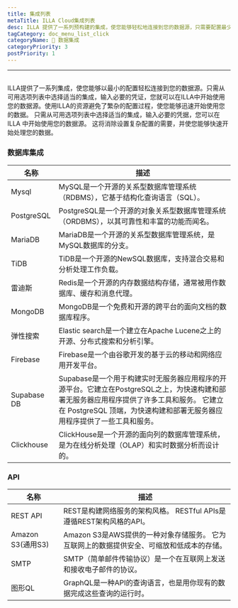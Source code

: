 ```yaml
---
title: 集成列表
metaTitle: ILLA Cloud集成列表
desc: ILLA 提供了一系列预构建的集成，使您能够轻松地连接到您的数据源，只需要配置最少的内容。
tagCategory: doc_menu_list_click
categoryName: 🔨 数据集成
categoryPriority: 3
postPriority: 1
---
```


* * *

## <Heading hidden>资源列表</Heading>

ILLA提供了一系列集成，使您能够以最小的配置轻松连接到您的数据源。只需从可用选项列表中选择适当的集成，输入必要的凭证，您就可以在ILLA中开始使用您的数据源。使用ILLA的资源避免了繁杂的配置过程，使您能够迅速开始使用您的数据。 只需从可用选项列表中选择适当的集成，输入必要的凭据，您可以在ILLA 中开始使用您的数据源。 这将消除设置复杂配置的需要，并使您能够快速开始处理您的数据。

### 数据库集成

| 名称          | 描述                                                                                                                         |
| ----------- | -------------------------------------------------------------------------------------------------------------------------- |
| Mysql       | MySQL是一个开源的关系型数据库管理系统（RDBMS），它基于结构化查询语言（SQL）。                                                                              |
| PostgreSQL  | PostgreSQL是一个开源的对象关系型数据库管理系统（ORDBMS），以其可靠性和丰富的功能而闻名。                                                                       |
| MariaDB     | MariaDB是一个开源的关系型数据库管理系统，是MySQL数据库的分支。                                                                                      |
| TiDB        | TiDB是一个开源的NewSQL数据库，支持混合交易和分析处理工作负载。                                                                                       |
| 雷迪斯         | Redis是一个开源的内存数据结构存储，通常被用作数据库、缓存和消息代理。                                                                                      |
| MongoDB     | MongoDB是一个免费和开源的跨平台的面向文档的数据库程序。                                                                                            |
| 弹性搜索        | Elastic search是一个建立在Apache Lucene之上的开源、分布式搜索和分析引擎。                                                                         |
| Firebase    | Firebase是一个由谷歌开发的基于云的移动和网络应用开发平台。                                                                                          |
| Supabase DB | Supabase是一个用于构建实时无服务器应用程序的开源平台。它建立在PostgreSQL之上，为快速构建和部署无服务器应用程序提供了许多工具和服务。 它建立在 PostgreSQL 顶端，为快速构建和部署无服务器应用程序提供了一些工具和服务。 |
| Clickhouse  | ClickHouse是一个开源的面向列的数据库管理系统，是为在线分析处理（OLAP）和实时数据分析而设计的。                                                                     |

### API

| 名称              | 描述                                                  |
| --------------- | --------------------------------------------------- |
| REST API        | REST是构建网络服务的架构风格。 RESTful APIs是遵循REST架构风格的API。      |
| Amazon S3(通用S3) | Amazon S3是AWS提供的一种对象存储服务。 它为互联网上的数据提供安全、可缩放和低成本的存储。 |
| SMTP            | SMTP（简单邮件传输协议）是一个在互联网上发送和接收电子邮件的协议。                 |
| 图形QL            | GraphQL是一种API的查询语言，也是用你现有的数据完成这些查询的运行时。             |
